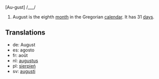 [Au-gust] /___/

#August is the eighth [[month]] in the Gregorian [[calendar]]. It has 31 [[day]]s.

==Translations==
*de: August
*es: agosto
*fr: août
*nl: [[augustus]]
*pl: [[sierpień]]
*sv: [[augusti]]